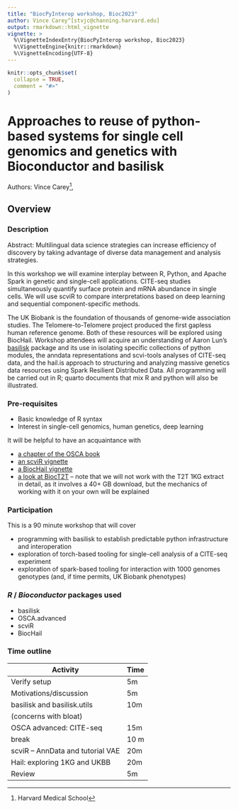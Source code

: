 ```yaml
---
title: "BiocPyInterop workshop, Bioc2023"
author: Vince Carey^[stvjc@channing.harvard.edu]
output: rmarkdown::html_vignette
vignette: >
  %\VignetteIndexEntry{BiocPyInterop workshop, Bioc2023}
  %\VignetteEngine{knitr::rmarkdown}
  %\VignetteEncoding{UTF-8}
---
```



```r
knitr::opts_chunk$set(
  collapse = TRUE,
  comment = "#>"
)
```

# Approaches to reuse of python-based systems for single cell genomics and genetics with Bioconductor and basilisk

Authors:
    Vince Carey^[Harvard Medical School],
    <br/>


## Overview

### Description

Abstract: Multilingual data science strategies can increase efficiency of discovery by taking advantage of diverse data management and analysis strategies.  

In this workshop we will examine interplay between R, Python, and Apache Spark in genetic and single-cell applications.  CITE-seq studies simultaneously quantify surface protein and mRNA abundance in single cells.  We will use scviR to compare interpretations based on deep learning and sequential component-specific methods.  

The UK Biobank is the foundation of thousands of genome-wide association studies.  The Telomere-to-Telomere project produced the first gapless human reference genome.  Both of these resources will be explored using BiocHail.  Workshop attendees will acquire an understanding of Aaron Lun's [basilisk](https://bioconductor.org/packages/basilisk) package and its use in isolating specific collections of python modules, the anndata representations and scvi-tools analyses of CITE-seq data, and the hail.is approach to structuring and analyzing massive genetics data resources using Spark Resilient Distributed Data.  All programming will be carried out in R; quarto documents that mix R and python will also be illustrated.

### Pre-requisites

* Basic knowledge of R syntax
* Interest in single-cell genomics, human genetics, deep learning

It will be helpful to have an acquaintance with 

* [a chapter of the OSCA book](http://bioconductor.org/books/3.17/OSCA.advanced/integrating-with-protein-abundance.html)
* [an scviR vignette](https://bioconductor.org/packages/release/bioc/vignettes/scviR/inst/doc/citeseq_tut.html)
* [a BiocHail vignette](https://bioconductor.org/packages/release/bioc/vignettes/BiocHail/inst/doc/gwas_tut.html)
* [a look at BiocT2T](https://vjcitn.github.io/BiocT2T/) -- note that we will not work with the T2T 1KG extract in detail, as it involves a 40+ GB download, but the mechanics of working with it on your own will be explained

### Participation

This is a 90 minute workshop that will cover

- programming with basilisk to establish predictable python infrastructure and interoperation
- exploration of torch-based tooling for single-cell analysis of a CITE-seq experiment
- exploration of spark-based tooling for interaction with 1000 genomes genotypes (and, if time permits, UK Biobank phenotypes)

### _R_ / _Bioconductor_ packages used

- basilisk
- OSCA.advanced
- scviR
- BiocHail

### Time outline

| Activity               | Time |
|------------------------|------|
|Verify setup            | 5m  |
|Motivations/discussion  | 5m  |
|basilisk and basilisk.utils | 10m |
|  (concerns with bloat)  |  |
|OSCA advanced: CITE-seq | 15m  |
|break			| 10 m |
|scviR -- AnnData and tutorial VAE | 20m |
|Hail: exploring 1KG and UKBB | 20m |
|Review | 5m |


<!--
An example for a 45-minute workshop:

| Activity                     | Time |
|------------------------------|------|
| Packages                     | 15m  |
| Package Development          | 15m  |
| Contributing to Bioconductor | 5m   |
| Best Practices               | 10m  |

### Workshop goals and objectives

List "big picture" student-centered workshop goals and learning
objectives. Learning goals and objectives are related, but not the
same thing. These goals and objectives will help some people to decide
whether to attend the conference for training purposes, so please make
these as precise and accurate as possible.

*Learning goals* are high-level descriptions of what
participants will learn and be able to do after the workshop is
over. *Learning objectives*, on the other hand, describe in very
specific and measurable terms specific skills or knowledge
attained. The [Bloom's Taxonomy](#bloom) may be a useful framework
for defining and describing your goals and objectives, although there
are others.

### Learning goals

Some examples:

* describe how to...
* identify methods for...
* understand the difference between...

### Learning objectives

* analyze xyz data to produce...
* create xyz plots
* evaluate xyz data for artifacts

## Workshop

Divide the workshop into sections (`## A Section`). Include
fully-evaluated _R_ code chunks. Develop exercises and solutions, and
anticipate that your audience will walk through the code with you, or
work on the code idependently -- do not be too ambitious in the
material that you present.

-->



